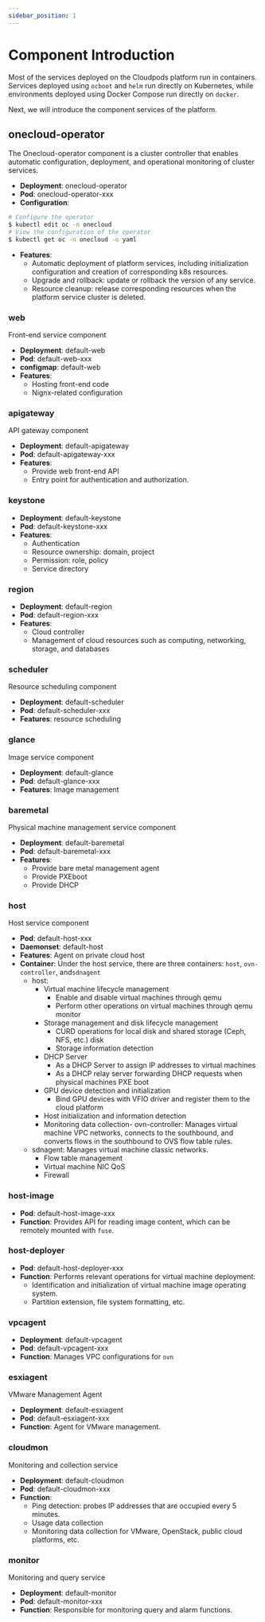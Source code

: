 ```yaml
---
sidebar_position: 1
---
```


# Component Introduction

Most of the services deployed on the Cloudpods platform run in containers. Services deployed using `ocboot` and `helm` run directly on Kubernetes, while environments deployed using Docker Compose run directly on `docker`.

Next, we will introduce the component services of the platform.

## onecloud-operator

The Onecloud-operator component is a cluster controller that enables automatic configuration, deployment, and operational monitoring of cluster services.

- **Deployment**: onecloud-operator
- **Pod**: onecloud-operator-xxx
- **Configuration**:

```bash
# Configure the operator
$ kubectl edit oc -n onecloud
# View the configuration of the operator
$ kubectl get oc -n onecloud -o yaml
```

- **Features**:
  - Automatic deployment of platform services, including initialization configuration and creation of corresponding k8s resources.
  - Upgrade and rollback: update or rollback the version of any service.
  - Resource cleanup: release corresponding resources when the platform service cluster is deleted.

### web

Front-end service component

- **Deployment**: default-web
- **Pod**: default-web-xxx
- **configmap**: default-web
- **Features**:
  - Hosting front-end code
  - Nignx-related configuration

### apigateway

API gateway component

- **Deployment**: default-apigateway
- **Pod**: default-apigateway-xxx
- **Features**:
  - Provide web front-end API
  - Entry point for authentication and authorization.

### keystone

- **Deployment**: default-keystone
- **Pod**: default-keystone-xxx
- **Features**:
  - Authentication
  - Resource ownership: domain, project
  - Permission: role, policy
  - Service directory

### region

- **Deployment**: default-region
- **Pod**: default-region-xxx
- **Features**:
  - Cloud controller
  - Management of cloud resources such as computing, networking, storage, and databases

### scheduler

Resource scheduling component

- **Deployment**: default-scheduler
- **Pod**: default-scheduler-xxx
- **Features**: resource scheduling

### glance

Image service component

- **Deployment**: default-glance
- **Pod**: default-glance-xxx
- **Features**: Image management

### baremetal

Physical machine management service component

- **Deployment**: default-baremetal
- **Pod**: default-baremetal-xxx
- **Features**:
  - Provide bare metal management agent
  - Provide PXEboot
  - Provide DHCP

### host

Host service component

- **Pod**: default-host-xxx
- **Daemonset**: default-host
- **Features**: Agent on private cloud host
- **Container**: Under the host service, there are three containers: `host`, `ovn-controller`, and`sdnagent`
  - host:
    - Virtual machine lifecycle management
      - Enable and disable virtual machines through qemu
      - Perform other operations on virtual machines through qemu monitor
    - Storage management and disk lifecycle management
      - CURD operations for local disk and shared storage (Ceph, NFS, etc.) disk
      - Storage information detection
    - DHCP Server
      - As a DHCP Server to assign IP addresses to virtual machines
      - As a DHCP relay server forwarding DHCP requests when physical machines PXE boot
    - GPU device detection and initialization
      - Bind GPU devices with VFIO driver and register them to the cloud platform
    - Host initialization and information detection
    - Monitoring data collection- ovn-controller: Manages virtual machine VPC networks, connects to the southbound, and converts flows in the southbound to OVS flow table rules.
  - sdnagent: Manages virtual machine classic networks.
    - Flow table management
    - Virtual machine NIC QoS
    - Firewall

### host-image

- **Pod**: default-host-image-xxx
- **Function**: Provides API for reading image content, which can be remotely mounted with `fuse`.

### host-deployer

- **Pod**: default-host-deployer-xxx
- **Function**: Performs relevant operations for virtual machine deployment:
  - Identification and initialization of virtual machine image operating system.
  - Partition extension, file system formatting, etc.

### vpcagent

- **Deployment**: default-vpcagent
- **Pod**: default-vpcagent-xxx
- **Function**: Manages VPC configurations for `ovn`

### esxiagent

VMware Management Agent

- **Deployment**: default-esxiagent
- **Pod**: default-esxiagent-xxx
- **Function**: Agent for VMware management.

### cloudmon

Monitoring and collection service

- **Deployment**: default-cloudmon
- **Pod**: default-cloudmon-xxx
- **Function**:
  - Ping detection: probes IP addresses that are occupied every 5 minutes.
  - Usage data collection
  - Monitoring data collection for VMware, OpenStack, public cloud platforms, etc.

### monitor

Monitoring and query service

- **Deployment**: default-monitor
- **Pod**: default-monitor-xxx
- **Function**: Responsible for monitoring query and alarm functions.
